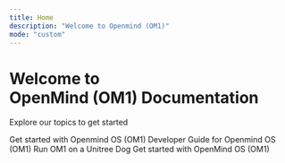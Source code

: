 ---
title: Home
description: "Welcome to Openmind (OM1)"
mode: "custom"
---

<div className="hero">
<h1 className="hero-header">Welcome to <br/> OpenMind (OM1) Documentation</h1>
<p className="hero-p">Explore our topics to get started</p>
</div>


<CardGroup cols={2} className="hero-cards">
  <Card
    title="Quick Start"
    icon="check"
    href="./quick_start"
  >
    Get started with Openmind OS (OM1)
  </Card>
  <Card
    title="Developer Guide"
    icon="code"
    href="./development/guide"
  >
    Developer Guide for Openmind OS (OM1)
  </Card>
  <Card
    title="Unitree Robotics"
    icon="dog"
    href="./robotics/unitree_robotics"
  >
    Run OM1 on a Unitree Dog
  </Card>
   <Card
    title="Core Endpoints"
    icon="bolt"
    href="./endpoints/llm"
  >
    Get started with OpenMind OS (OM1)
  </Card>
</CardGroup>
